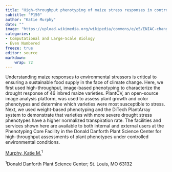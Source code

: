 ```yaml
---
title: "High-throughput phenotyping of maize stress responses in controlled environments"
subtitle: "P150"
author: "Katie Murphy"
date: ""
image: "https://upload.wikimedia.org/wikipedia/commons/e/e5/ENIAC-changing_a_tube.jpg"
categories: 
- Computational and Large-Scale Biology
- Even Numbered
freeze: true
editor: source
markdown: 
    wrap: 72
---
```


Understanding maize responses to environmental stressors is critical to ensuring a sustainable food supply in the face of climate change. Here, we first used high-throughput, image-based phenotyping to characterize the drought response of 46 inbred maize varieties. PlantCV, an open-source image analysis platform, was used to assess plant growth and color phenotypes and determine which varieties were most susceptible to stress. Next, we used weight-based phenotyping and the DiTech PlantArray system to demonstrate that varieties with more severe drought stress phenotypes have a higher normalized transpiration rate. The facilities and services shown here are available to both internal and external users at the Phenotyping Core Facility in the Donald Danforth Plant Science Center for high-throughput assessments of plant phenotypes under controlled environmental conditions.

<a href='mailto:kmurphy@danforthcenter.org'>Murphy, Katie M.</a><sup>1</sup><br>

<sup>1</sup>Donald Danforth Plant Science Center; St. Louis, MO 63132<br>